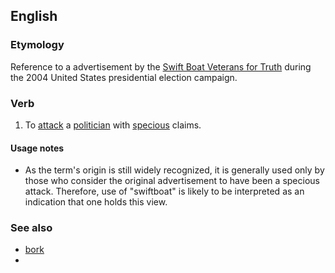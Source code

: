 ==English==

===Etymology===

Reference to a advertisement by the [[w:Swift Boat Veterans for Truth|Swift Boat Veterans for Truth]] during the 2004 United States presidential election campaign.

===Verb===
{{en-verb}}

# {{US|politics|pejorative}} To [[attack]] a [[politician]] with [[specious]] claims.

====Usage notes====
* As the term's origin is still widely recognized, it is generally used only by those who consider the original advertisement to have been a specious attack.  Therefore, use of "swiftboat" is likely to be interpreted as an indication that one holds this view.

===See also===
* [[bork]]
* {{projectlink|pedia|swiftboating}}